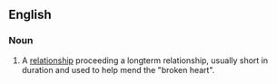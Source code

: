 ==English==

===Noun===
{{en-noun|head=[[rebound]] [[relationship]]}}

# {{label|en|idiomatic}} A [[relationship]] proceeding a longterm relationship, usually short in duration and used to help mend the "broken heart".